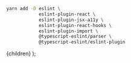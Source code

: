 
<CodeSurfer theme={github}>


```bash title="ESLint dependencies"
yarn add -D eslint \
            eslint-plugin-react \
            eslint-plugin-jsx-a11y \
            eslint-plugin-react-hooks \
            eslint-plugin-import \
            @typescript-eslint/parser \
            @typescript-eslint/eslint-plugin
```

</CodeSurfer>


  <Layout>{children}</Layout>
);

